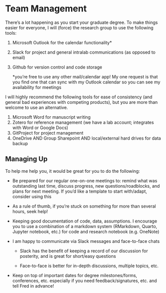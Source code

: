 # Team Management

There's a lot happening as you start your graduate degree. To make things easier for everyone, I will (force) the research group to use the following tools:

1.  Microsoft Outlook for the calendar functionality\*

2.  Slack for project and general intralab communications (as opposed to email)

3.  Github for version control and code storage

    \*you're free to use any other mail/calendar app! My one request is that you find one that can sync with my Outlook calendar so you can see my availability for meetings

I will highly recommend the following tools for ease of consistency (and general bad experiences with competing products), but you are more than welcome to use an alternative.

1.  Microsoft Word for manuscript writing
2.  Zotero for reference management (we have a lab account; integrates with Word or Google Docs)
3.  GitProject for project management
4.  OneDrive AND Group Sharepoint AND local/external hard drives for data backup

## Managing Up

To help me help you, it would be great for you to do the following:

-   Be prepared for our regular one-on-one meetings to: remind what was outstanding last time, discuss progress, new questions/roadblocks, and plans for next meeting. If you'd like a template to start with/adapt, consider using this

-   As a rule of thumb, if you're stuck on something for more than several hours, seek help!

-   Keeping good documentation of code, data, assumptions. I encourage you to use a combination of a markdown system (RMarkdown, Quarto, Jupyter notebook, etc.) for code and research notebook (e.g. OneNote)

-   I am happy to communicate via Slack messages and face-to-face chats

    -   Slack has the benefit of keeping a record of our discussion for posterity, and is great for short/easy questions

    -   Face-to-face is better for in-depth discussions, multiple topics, etc.

-   Keep on top of important dates for degree milestones/forms, conferences, etc. especially if you need feedback/signatures, etc. and tell Fred in advance!
